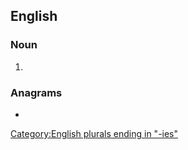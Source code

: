 ==English==

===Noun===
{{head|en|noun plural form}}

# {{plural of|tyranny|lang=en}}

===Anagrams===
* {{anagrams|en|a=aeinnrsty|Tyrsenian|tyrannise}}

[[Category:English plurals ending in "-ies"]]